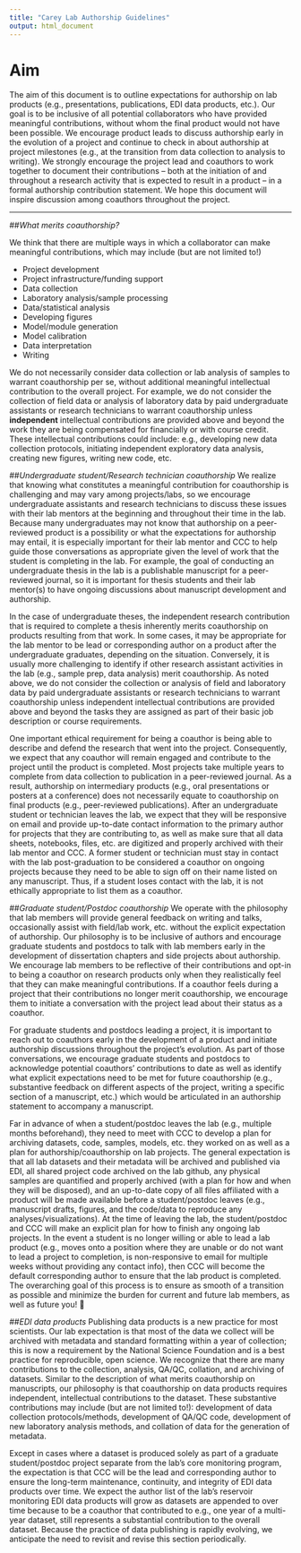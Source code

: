 ```yaml
---
title: "Carey Lab Authorship Guidelines"
output: html_document
---
```

# Aim
The aim of this document is to outline expectations for authorship on lab products (e.g., presentations, publications, EDI data products, etc.). Our goal is to be inclusive of all potential collaborators who have provided meaningful contributions, without whom the final product would not have been possible. We encourage product leads to discuss authorship early in the evolution of a project and continue to check in about authorship at project milestones (e.g., at the transition from data collection to analysis to writing). We strongly encourage the project lead and coauthors to work together to document their contributions – both at the initiation of and throughout a research activity that is expected to result in a product – in a formal authorship contribution statement. We hope this document will inspire discussion among coauthors throughout the project.

***

##*What merits coauthorship?*

We think that there are multiple ways in which a collaborator can make meaningful contributions, which may include (but are not limited to!)

* Project development
* Project infrastructure/funding support
* Data collection
* Laboratory analysis/sample processing
* Data/statistical analysis
* Developing figures
* Model/module generation
* Model calibration
* Data interpretation
* Writing

We do not necessarily consider data collection or lab analysis of samples to warrant coauthorship per se, without additional meaningful intellectual contribution to the overall project. For example, we do not consider the collection of field data or analysis of laboratory data by paid undergraduate assistants or research technicians to warrant coauthorship unless **independent** intellectual contributions are provided above and beyond the work they are being compensated for financially or with course credit. These intellectual contributions could include: e.g., developing new data collection protocols, initiating independent exploratory data analysis, creating new figures, writing new code, etc. 


##*Undergraduate student/Research technician coauthorship*
We realize that knowing what constitutes a meaningful contribution for coauthorship is challenging and may vary among projects/labs, so we encourage undergraduate assistants and research technicians to discuss these issues with their lab mentors at the beginning and throughout their time in the lab. Because many undergraduates may not know that authorship on a peer-reviewed product is a possibility or what the expectations for authorship may entail, it is especially important for their lab mentor and CCC to help guide those conversations as appropriate given the level of work that the student is completing in the lab. For example, the goal of conducting an undergraduate thesis in the lab is a publishable manuscript for a peer-reviewed journal, so it is important for thesis students and their lab mentor(s) to have ongoing discussions about manuscript development and authorship. 

In the case of undergraduate theses, the independent research contribution that is required to complete a thesis inherently merits coauthorship on products resulting from that work. In some cases, it may be appropriate for the lab mentor to be lead or corresponding author on a product after the undergraduate graduates, depending on the situation. Conversely, it is usually more challenging to identify if other research assistant activities in the lab (e.g., sample prep, data analysis) merit coauthorship. As noted above, we do not consider the collection or analysis of field and laboratory data by paid undergraduate assistants or research technicians to warrant coauthorship unless independent intellectual contributions are provided above and beyond the tasks they are assigned as part of their basic job description or course requirements. 

One important ethical requirement for being a coauthor is being able to describe and defend the research that went into the project. Consequently, we expect that any coauthor will remain engaged and contribute to the project until the product is completed. Most projects take multiple years to complete from data collection to publication in a peer-reviewed journal. As a result, authorship on intermediary products (e.g., oral presentations or posters at a conference) does not necessarily equate to coauthorship on final products (e.g., peer-reviewed publications). After an undergraduate student or technician leaves the lab, we expect that they will be responsive on email and provide up-to-date contact information to the primary author for projects that they are contributing to, as well as make sure that all data sheets, notebooks, files, etc. are digitized and properly archived with their lab mentor and CCC. A former student or technician must stay in contact with the lab post-graduation to be considered a coauthor on ongoing projects because they need to be able to sign off on their name listed on any manuscript. Thus, if a student loses contact with the lab, it is not ethically appropriate to list them as a coauthor.

##*Graduate student/Postdoc coauthorship*
We operate with the philosophy that lab members will provide general feedback on writing and talks, occasionally assist with field/lab work, etc. without the explicit expectation of authorship. Our philosophy is to be inclusive of authors and encourage graduate students and postdocs to talk with lab members early in the development of dissertation chapters and side projects about authorship. We encourage lab members to be reflective of their contributions and opt-in to being a coauthor on research products only when they realistically feel that they can make meaningful contributions. If a coauthor feels during a project that their contributions no longer merit coauthorship, we encourage them to initiate a conversation with the project lead about their status as a coauthor.
	
For graduate students and postdocs leading a project, it is important to reach out to coauthors early in the development of a product and initiate authorship discussions throughout the project’s evolution. As part of those conversations, we encourage graduate students and postdocs to acknowledge potential coauthors’ contributions to date as well as identify what explicit expectations need to be met for future coauthorship (e.g., substantive feedback on different aspects of the project, writing a specific section of a manuscript, etc.) which would be articulated in an authorship statement to accompany a manuscript. 

Far in advance of when a student/postdoc leaves the lab (e.g., multiple months beforehand), they need to meet with CCC to develop a plan for archiving datasets, code, samples, models, etc. they worked on as well as a plan for authorship/coauthorship on lab projects. The general expectation is that all lab datasets and their metadata will be archived and published via EDI, all shared project code archived on the lab github, any physical samples are quantified and properly archived (with a plan for how and when they will be disposed), and an up-to-date copy of all files affiliated with a product will be made available before a student/postdoc leaves (e.g., manuscript drafts, figures, and the code/data to reproduce any analyses/visualizations). At the time of leaving the lab, the student/postdoc and CCC will make an explicit plan for how to finish any ongoing lab projects. In the event a student is no longer willing or able to lead a lab product (e.g., moves onto a position where they are unable or do not want to lead a project to completion, is non-responsive to email for multiple weeks without providing any contact info), then CCC will become the default corresponding author to ensure that the lab product is completed. The overarching goal of this process is to ensure as smooth of a transition as possible and minimize the burden for current and future lab members, as well as future you! 

##*EDI data products*
Publishing data products is a new practice for most scientists. Our lab expectation is that most of the data we collect will be archived with metadata and standard formatting within a year of collection; this is now a requirement by the National Science Foundation and is a best practice for reproducible, open science. We recognize that there are many contributions to the collection, analysis, QA/QC, collation, and archiving of datasets. Similar to the description of what merits coauthorship on manuscripts, our philosophy is that coauthorship on data products requires independent, intellectual contributions to the dataset. These substantive contributions may include (but are not limited to!): development of data collection protocols/methods, development of QA/QC code, development of new laboratory analysis methods, and collation of data for the generation of metadata. 

Except in cases where a dataset is produced solely as part of a graduate student/postdoc project separate from the lab’s core monitoring program, the expectation is that CCC will be the lead and corresponding author to ensure the long-term maintenance, continuity, and integrity of EDI data products over time. We expect the author list of the lab’s reservoir monitoring EDI data products will grow as datasets are appended to over time because to be a coauthor that contributed to e.g., one year of a multi-year dataset, still represents a substantial contribution to the overall dataset. 
Because the practice of data publishing is rapidly evolving, we anticipate the need to revisit and revise this section periodically.

